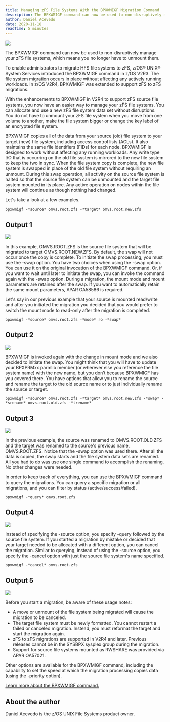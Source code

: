 ```yaml
---
title: Managing zFS File Systems With the BPXWMIGF Migration Command
description: The BPXWMIGF command can now be used to non-disruptively manage your zFS file systems
author: Daniel Acevedo
date: 2020-11-18
readTime: 5 minutes
---
```

![](managing-zfs-file-systems-bpxwmigf-migration-command.png)

The BPXWMIGF command can now be used to non-disruptively manage your zFS file systems, which means 
you no longer have to unmount them.

To enable administrators to migrate HFS file systems to zFS, z/OS® UNIX® System Services introduced 
the BPXWMIGF command in z/OS V2R3. The file system migration occurs in place without affecting any 
actively running workloads. In z/OS V2R4, BPXWMIGF was extended to support zFS to zFS migrations.

With the enhancements to BPXWMIGF in V2R4 to support zFS source file systems, 
you now have an easier way to manage your zFS file systems. You can allocate and 
use a new zFS file system data set without disruptions. You do not have to unmount 
your zFS file system when you move from one volume to another, make the file system 
bigger or change the key label of an encrypted file system.

BPXWMIGF copies all of the data from your source (old) file system to your target (new) file 
system, including access control lists (ACLs). It also maintains the same file identifiers 
(FIDs) for each node. BPXWMIGF is designed to work without affecting any running workloads. 
Any write type I/O that is occurring on the old file system is mirrored to the new file system 
to keep the two in sync. When the file system copy is complete, the new file system is swapped 
in place of the old file system without requiring an unmount. During this swap operation, 
all activity on the source file system is halted so that the source file system can be 
unmounted and the target file system mounted in its place. Any active operation on nodes 
within the file system will continue as though nothing had changed.

Let's take a look at a few examples.

```
bpxwmigf -*source* omvs.root.zfs -*target* omvs.root.new.zfs
```

## Output 1

![](images/image1.png "")

In this example, OMVS.ROOT.ZFS is the source file system that will be migrated to 
target OMVS.ROOT.NEW.ZFS. By default, the swap will not occur once the copy is complete. 
To initiate the swap processing, you must use the -swap option. You have two choices when 
using the -swap option. You can use it on the original invocation of the BPXWMIGF command. 
Or, if you want to wait until later to initiate the swap, you can invoke the command again 
with the -swap option. During a migration, the mount mode and mount parameters are retained 
after the swap. If you want to automatically retain the same mount parameters, APAR OA58586 is 
required.

Let's say in our previous example that your source is mounted read/write and after you 
initiated the migration you decided that you would prefer to switch the mount mode to 
read-only after the migration is completed.

`bpxwmigf -*source* omvs.root.zfs -*mode* ro -*swap*`

## Output 2

![](images/image2.png "")

BPXWMIGF is invoked again with the change in mount mode and we also decided to initiate the swap. 
You might think that you will have to update your BPXPRMxx parmlib member (or wherever else you 
reference the file system name) with the new name, but you don’t because BPXWMIGF has you covered 
there. You have options that allow you to rename the source and rename the target to the old source 
name or to just individually rename the source or target. 

`bpxwmigf -*source* omvs.root.zfs -*target* omvs.root.new.zfs -*swap* -*srename* omvs.root.old.zfs -*trename*`

## Output 3

![](images/image3.png "")

In the previous example, the source was renamed to OMVS.ROOT.OLD.ZFS and the target was 
renamed to the source's previous name, OMVS.ROOT.ZFS. Notice that the -swap option was used 
there. After all the data is copied, the swap starts and the file system data sets are renamed. 
All you had to do was use one single command to accomplish the renaming. No other changes were 
needed.

In order to keep track of everything, you can use the BPXWMIGF command to query the migrations. 
You can query a specific migration or all migrations, and you can filter by status (active/success/failed).

`bpxwmigf -*query* omvs.root.zfs`

## Output 4

![](images/image4.png "")

Instead of specifying the -source option, you specify -query followed by the source file system. 
If you started a migration by mistake or decided that your target needed to be allocated with a 
different option, you can cancel the migration. Similar to querying, instead of using the 
-source option, you specify the -cancel option with just the source file system's name specified.

`bpxwmigf -*cancel* omvs.root.zfs`

## Output 5

![](images/image5.png "")

Before you start a migration, be aware of these usage notes:

- A move or unmount of the file system being migrated will cause the migration to be canceled.
- The target file system must be newly formatted. You cannot restart a failed or canceled migration. Instead, you must reformat the target and start the migration again.
- zFS to zFS migrations are supported in V2R4 and later. Previous releases cannot be in the SYSBPX sysplex group during the migration.
- Support for source file systems mounted as RWSHARE was provided via APAR OA57021.

Other options are available for the BPXWMIGF command, including the capability to set the speed at which the migration processing copies data (using the -priority option).

[Learn more about the BPXWMIGF command.](https://www.ibm.com/docs/en/zos/2.4.0?topic=descriptions-bpxwmigf-migrate-hfs-zfs-file-systems-zfs)

## About the author

Daniel Acevedo is the z/OS UNIX File Systems product owner.